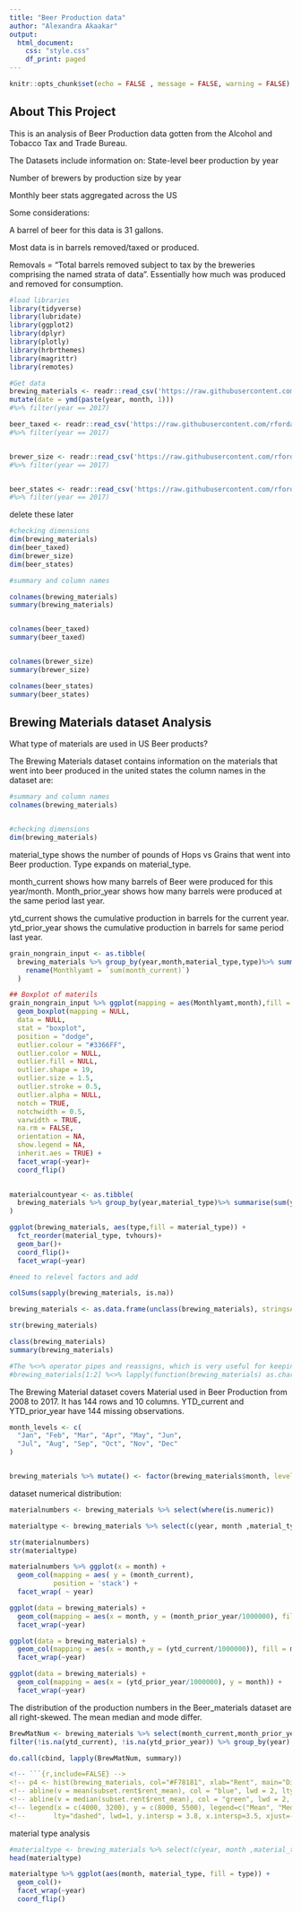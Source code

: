 ---
title: "Beer Production data"
author: "Alexandra Akaakar"
output:
  html_document:
    css: "style.css"
    df_print: paged
---

```{r setup, include=FALSE}
knitr::opts_chunk$set(echo = FALSE , message = FALSE, warning = FALSE)
```

## About This Project

This is an analysis of Beer Production data gotten from the Alcohol and Tobacco Tax and Trade Bureau.

The Datasets include information on:
State-level beer production by year 

Number of brewers by production size by year 

Monthly beer stats aggregated across the US 

Some considerations:

A barrel of beer for this data is 31 gallons.

Most data is in barrels removed/taxed or produced.

Removals = "Total barrels removed subject to tax by the breweries comprising the named strata of data". Essentially how much was produced and removed for consumption.


```{r}
#load libraries
library(tidyverse)
library(lubridate)
library(ggplot2)
library(dplyr)
library(plotly)
library(hrbrthemes)
library(magrittr)
library(remotes)
```


```{r}
#Get data
brewing_materials <- readr::read_csv('https://raw.githubusercontent.com/rfordatascience/tidytuesday/master/data/2020/2020-03-31/brewing_materials.csv')%>%
mutate(date = ymd(paste(year, month, 1)))
#%>% filter(year == 2017)

beer_taxed <- readr::read_csv('https://raw.githubusercontent.com/rfordatascience/tidytuesday/master/data/2020/2020-03-31/beer_taxed.csv') 
#%>% filter(year == 2017)


brewer_size <- readr::read_csv('https://raw.githubusercontent.com/rfordatascience/tidytuesday/master/data/2020/2020-03-31/brewer_size.csv') 
#%>% filter(year == 2017)


beer_states <- readr::read_csv('https://raw.githubusercontent.com/rfordatascience/tidytuesday/master/data/2020/2020-03-31/beer_states.csv') 
#%>% filter(year == 2017)

```
 
 delete these later
```{r,include=FALSE}
#checking dimensions
dim(brewing_materials)
dim(beer_taxed)
dim(brewer_size)
dim(beer_states)
```

```{r,include=FALSE}
#summary and column names

colnames(brewing_materials)
summary(brewing_materials)


colnames(beer_taxed)
summary(beer_taxed)


colnames(brewer_size)
summary(brewer_size)

colnames(beer_states)
summary(beer_states)

```

## Brewing Materials dataset Analysis

What type of materials are used in US Beer products?

The Brewing Materials dataset contains information on the materials that went into beer produced in the united states 
the column names in the dataset are:
```{r}
#summary and column names
colnames(brewing_materials)


#checking dimensions
dim(brewing_materials)

```


material_type shows the number of pounds of Hops vs Grains that went into Beer production.
Type expands on material_type.

month_current shows how many barrels of Beer were produced for this year/month. Month_prior_year shows how many barrels were produced at the same period last year.

ytd_current shows the cumulative production in barrels for the current year.  ytd_prior_year shows the cumulative production in barrels for same period last year.


```{r}


grain_nongrain_input <- as.tibble( 
  brewing_materials %>% group_by(year,month,material_type,type)%>% summarise(sum(month_current))%>%
    rename(Monthlyamt = `sum(month_current)`)
  ) 
```


```{r}
## Boxplot of materils
grain_nongrain_input %>% ggplot(mapping = aes(Monthlyamt,month),fill = type )+
  geom_boxplot(mapping = NULL,
  data = NULL,
  stat = "boxplot",
  position = "dodge",
  outlier.colour = "#3366FF",
  outlier.color = NULL,
  outlier.fill = NULL,
  outlier.shape = 19,
  outlier.size = 1.5,
  outlier.stroke = 0.5,
  outlier.alpha = NULL,
  notch = TRUE,
  notchwidth = 0.5,
  varwidth = TRUE,
  na.rm = FALSE,
  orientation = NA,
  show.legend = NA,
  inherit.aes = TRUE) +
  facet_wrap(~year)+
  coord_flip()
  
```
```{r}
materialcountyear <- as.tibble( 
  brewing_materials %>% group_by(year,material_type)%>% summarise(sum(year_current))
)
```

```{r}
ggplot(brewing_materials, aes(type,fill = material_type)) +
  fct_reorder(material_type, tvhours)+
  geom_bar()+
  coord_flip()+
  facet_wrap(~year)

#need to relevel factors and add

```


```{r}
colSums(sapply(brewing_materials, is.na))

brewing_materials <- as.data.frame(unclass(brewing_materials), stringsAsFactors = TRUE)

str(brewing_materials)

```

```{r}
class(brewing_materials)
summary(brewing_materials)

#The %<>% operator pipes and reassigns, which is very useful for keeping data cleaning and transformation simple. it requires the maagrittr function
#brewing_materials[1:2] %<>% lapply(function(brewing_materials) as.character(as.factor(brewing_materials)))

```


The Brewing Material dataset covers Material used in Beer Production from 2008 to 2017.
It has 144 rows and 10 columns. YTD_current and YTD_prior_year have 144 missing observations.



```{r}
month_levels <- c(
  "Jan", "Feb", "Mar", "Apr", "May", "Jun", 
  "Jul", "Aug", "Sep", "Oct", "Nov", "Dec"
)


brewing_materials %>% mutate() <- factor(brewing_materials$month, levels = month_levels)
```





dataset numerical distribution:
```{r}

materialnumbers <- brewing_materials %>% select(where(is.numeric))

materialtype <- brewing_materials %>% select(c(year, month ,material_type,type))

str(materialnumbers)
str(materialtype)
```


```{r}
materialnumbers %>% ggplot(x = month) +
  geom_col(mapping = aes( y = (month_current), 
           position = 'stack') + 
  facet_wrap( ~ year)

ggplot(data = brewing_materials) + 
  geom_col(mapping = aes(x = month, y = (month_prior_year/1000000), fill = month)) + 
  facet_wrap(~year)

ggplot(data = brewing_materials) + 
  geom_col(mapping = aes(x = month,y = (ytd_current/1000000)), fill = month) + 
  facet_wrap(~year)

ggplot(data = brewing_materials) + 
  geom_col(mapping = aes(x = (ytd_prior_year/1000000), y = month)) + 
  facet_wrap(~year)

```

The distribution of the production numbers in the Beer_materials dataset are all right-skewed. The mean median and mode differ.

```{r}

BrewMatNum <- brewing_materials %>% select(month_current,month_prior_year,ytd_current,ytd_prior_year,year) %>% 
filter(!is.na(ytd_current), !is.na(ytd_prior_year)) %>% group_by(year)

do.call(cbind, lapply(BrewMatNum, summary))
```

```{r}
<!-- ```{r,include=FALSE} -->
<!-- p4 <- hist(brewing_materials, col="#F78181", xlab="Rent", main="Distribution of Rent") -->
<!-- abline(v = mean(subset.rent$rent_mean), col = "blue", lwd = 2, lty="dashed") -->
<!-- abline(v = median(subset.rent$rent_mean), col = "green", lwd = 2, lty="dashed") -->
<!-- legend(x = c(4000, 3200), y = c(8000, 5500), legend=c("Mean", "Median"), col=c("blue","green"), cex=0.7,  -->
<!--       lty="dashed", lwd=1, y.intersp = 3.8, x.intersp=3.5, xjust=-1.8) -->
```

material type analysis

```{r}

#materialtype <- brewing_materials %>% select(c(year, month ,material_type,type))
head(materialtype)

materialtype %>% ggplot(aes(month, material_type, fill = type)) +
  geom_col()+
  facet_wrap(~year)
  coord_flip()

```


```{r}

```

